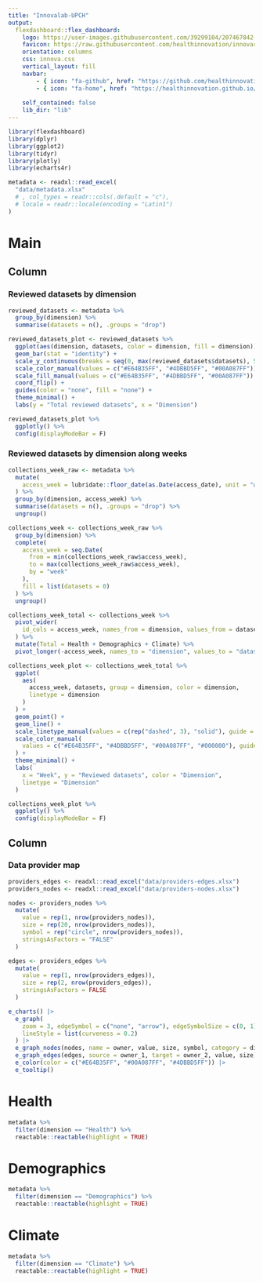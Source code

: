 ```yaml
---
title: "Innovalab-UPCH"
output: 
  flexdashboard::flex_dashboard:
    logo: https://user-images.githubusercontent.com/39299104/207467842-d92416da-c312-4a9c-9cbf-a23a93da6465.png
    favicon: https://raw.githubusercontent.com/healthinnovation/innovar/gh-pages/favicon.ico
    orientation: columns
    css: innova.css
    vertical_layout: fill
    navbar:
        - { icon: "fa-github", href: "https://github.com/healthinnovation", align: right}
        - { icon: "fa-home", href: "https://healthinnovation.github.io/harmonize-visor", align: left, title: "Return home"}
    
    self_contained: false
    lib_dir: "lib"
---
```


```r
library(flexdashboard)
library(dplyr)
library(ggplot2)
library(tidyr)
library(plotly)
library(echarts4r)
```

```r
metadata <- readxl::read_excel(
  "data/metadata.xlsx"
  # , col_types = readr::cols(.default = "c"),
  # locale = readr::locale(encoding = "Latin1")
)
```

Main {data-icon="fa fa-bar-chart"}
=====================================================================


Column {data-width=650}
-----------------------------------------------------------------------

### Reviewed datasets by dimension

```r
reviewed_datasets <- metadata %>% 
  group_by(dimension) %>% 
  summarise(datasets = n(), .groups = "drop")
```

```r
reviewed_datasets_plot <- reviewed_datasets %>% 
  ggplot(aes(dimension, datasets, color = dimension, fill = dimension)) + 
  geom_bar(stat = "identity") + 
  scale_y_continuous(breaks = seq(0, max(reviewed_datasets$datasets), 5)) +
  scale_color_manual(values = c("#E64B35FF", "#4DBBD5FF", "#00A087FF")) +
  scale_fill_manual(values = c("#E64B35FF", "#4DBBD5FF", "#00A087FF")) +
  coord_flip() +
  guides(color = "none", fill = "none") +
  theme_minimal() + 
  labs(y = "Total reviewed datasets", x = "Dimension")
```

```r
reviewed_datasets_plot %>% 
  ggplotly() %>% 
  config(displayModeBar = F)
```

### Reviewed datasets by dimension along weeks

```r
collections_week_raw <- metadata %>% 
  mutate(
    access_week = lubridate::floor_date(as.Date(access_date), unit = "week")
  ) %>% 
  group_by(dimension, access_week) %>% 
  summarise(datasets = n(), .groups = "drop") %>% 
  ungroup()
```

```r
collections_week <- collections_week_raw %>% 
  group_by(dimension) %>% 
  complete(
    access_week = seq.Date(
      from = min(collections_week_raw$access_week), 
      to = max(collections_week_raw$access_week), 
      by = "week"
    ),
    fill = list(datasets = 0)
  ) %>% 
  ungroup()
```

```r
collections_week_total <- collections_week %>% 
  pivot_wider(
    id_cols = access_week, names_from = dimension, values_from = datasets
  ) %>% 
  mutate(Total = Health + Demographics + Climate) %>% 
  pivot_longer(-access_week, names_to = "dimension", values_to = "datasets")
```

```r
collections_week_plot <- collections_week_total %>% 
  ggplot(
    aes(
      access_week, datasets, group = dimension, color = dimension, 
      linetype = dimension
    )
  ) +
  geom_point() +
  geom_line() +
  scale_linetype_manual(values = c(rep("dashed", 3), "solid"), guide = "none") +
  scale_color_manual(
    values = c("#E64B35FF", "#4DBBD5FF", "#00A087FF", "#000000"), guide = "none"
  ) +
  theme_minimal() +
  labs(
    x = "Week", y = "Reviewed datasets", color = "Dimension", 
    linetype = "Dimension"
  )
```

```r
collections_week_plot %>%
  ggplotly() %>%
  config(displayModeBar = F)
```

Column {data-width=450}
-----------------------------------------------------------------------

### Data provider map

```r
providers_edges <- readxl::read_excel("data/providers-edges.xlsx")
providers_nodes <- readxl::read_excel("data/providers-nodes.xlsx")
```

```r
nodes <- providers_nodes %>% 
  mutate(
    value = rep(1, nrow(providers_nodes)),
    size = rep(20, nrow(providers_nodes)),
    symbol = rep("circle", nrow(providers_nodes)),
    stringsAsFactors = "FALSE"
  )

edges <- providers_edges %>% 
  mutate(
    value = rep(1, nrow(providers_edges)),
    size = rep(2, nrow(providers_edges)),
    stringsAsFactors = FALSE
  )
```


```r
e_charts() |>
  e_graph(
    zoom = 3, edgeSymbol = c("none", "arrow"), edgeSymbolSize = c(0, 1), 
    lineStyle = list(curveness = 0.2)
  ) |>
  e_graph_nodes(nodes, name = owner, value, size, symbol, category = dimension) |>
  e_graph_edges(edges, source = owner_1, target = owner_2, value, size) |>
  e_color(color = c("#E64B35FF", "#00A087FF", "#4DBBD5FF")) |>
  e_tooltip()
```


Health {data-icon="fa fa-database"}
===============================================================

```r
metadata %>% 
  filter(dimension == "Health") %>% 
  reactable::reactable(highlight = TRUE)
```

Demographics {data-icon="fa fa-database"}
===============================================================

```r
metadata %>% 
  filter(dimension == "Demographics") %>% 
  reactable::reactable(highlight = TRUE)
```


Climate {data-icon="fa fa-database"}
===============================================================

```r
metadata %>% 
  filter(dimension == "Climate") %>% 
  reactable::reactable(highlight = TRUE)
```

